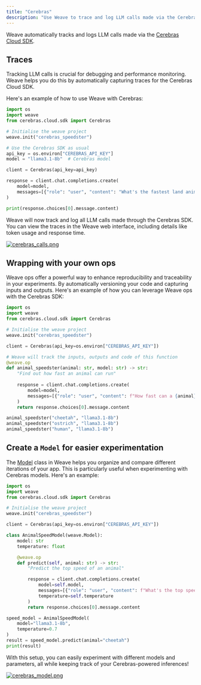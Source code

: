```yaml
---
title: "Cerebras"
description: "Use Weave to trace and log LLM calls made via the Cerebras Cloud SDK"
---
```


Weave automatically tracks and logs LLM calls made via the [Cerebras Cloud SDK](https://inference-docs.cerebras.ai/introduction).

## Traces

Tracking LLM calls is crucial for debugging and performance monitoring. Weave helps you do this by automatically capturing traces for the Cerebras Cloud SDK.

Here's an example of how to use Weave with Cerebras:

```python
import os
import weave
from cerebras.cloud.sdk import Cerebras

# Initialise the weave project
weave.init("cerebras_speedster")

# Use the Cerebras SDK as usual
api_key = os.environ["CEREBRAS_API_KEY"]
model = "llama3.1-8b"  # Cerebras model

client = Cerebras(api_key=api_key)

response = client.chat.completions.create(
    model=model,
    messages=[{"role": "user", "content": "What's the fastest land animal?"}],
)

print(response.choices[0].message.content)
```

Weave will now track and log all LLM calls made through the Cerebras SDK. You can view the traces in the Weave web interface, including details like token usage and response time.

[![cerebras_calls.png](/guides/integrations/imgs/cerebras_calls.png)](https://wandb.ai/capecape/cerebras_speedster/weave/traces)

## Wrapping with your own ops

Weave ops offer a powerful way to enhance reproducibility and traceability in your experiments. By automatically versioning your code and capturing inputs and outputs. Here's an example of how you can leverage Weave ops with the Cerebras SDK:

```python
import os
import weave
from cerebras.cloud.sdk import Cerebras

# Initialise the weave project
weave.init("cerebras_speedster")

client = Cerebras(api_key=os.environ["CEREBRAS_API_KEY"])

# Weave will track the inputs, outputs and code of this function
@weave.op
def animal_speedster(animal: str, model: str) -> str:
    "Find out how fast an animal can run"
    
    response = client.chat.completions.create(
        model=model,
        messages=[{"role": "user", "content": f"How fast can a {animal} run?"}],
    )
    return response.choices[0].message.content

animal_speedster("cheetah", "llama3.1-8b")
animal_speedster("ostrich", "llama3.1-8b")
animal_speedster("human", "llama3.1-8b")
```

## Create a `Model` for easier experimentation

The [Model](/guides/core-types/models) class in Weave helps you organize and compare different iterations of your app. This is particularly useful when experimenting with Cerebras models. Here's an example:


```python
import os
import weave
from cerebras.cloud.sdk import Cerebras

# Initialise the weave project
weave.init("cerebras_speedster")

client = Cerebras(api_key=os.environ["CEREBRAS_API_KEY"])

class AnimalSpeedModel(weave.Model):
    model: str
    temperature: float

    @weave.op
    def predict(self, animal: str) -> str:
        "Predict the top speed of an animal"        

        response = client.chat.completions.create(
            model=self.model,
            messages=[{"role": "user", "content": f"What's the top speed of a {animal}?"}],
            temperature=self.temperature
        )
        return response.choices[0].message.content

speed_model = AnimalSpeedModel(
    model="llama3.1-8b",
    temperature=0.7
)
result = speed_model.predict(animal="cheetah")
print(result)
```

With this setup, you can easily experiment with different models and parameters, all while keeping track of your Cerebras-powered inferences!

[![cerebras_model.png](/guides/integrations/imgs/cerebras_model.png)](https://wandb.ai/capecape/cerebras_speedster/weave/traces)

